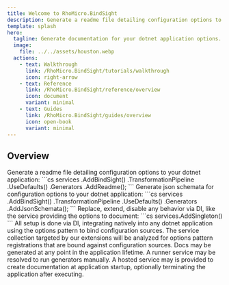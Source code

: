 ```yaml
---
title: Welcome to RhoMicro.BindSight
description: Generate a readme file detailing configuration options to your dotnet application.
template: splash
hero:
  tagline: Generate documentation for your dotnet application options.
  image:
    file: ../../assets/houston.webp
  actions:
    - text: Walkthrough
      link: /RhoMicro.BindSight/tutorials/walkthrough
      icon: right-arrow
    - text: Reference
      link: /RhoMicro.BindSight/reference/overview
      icon: document
      variant: minimal
    - text: Guides
      link: /RhoMicro.BindSight/guides/overview
      icon: open-book
      variant: minimal
---
```



## Overview

<CardGrid stagger>
	<Card title="Generate Config Readme Files" icon="seti:markdown">
		Generate a readme file detailing configuration options to your dotnet application:
		```cs
		services
			.AddBindSight()
			.TransformationPipeline
			.UseDefaults()
			.Generators
			.AddReadme();
		```
	</Card>
	<Card title="Generate Json Schemata" icon="seti:json">
		Generate json schemata for configuration options to your dotnet application:
		```cs
		services
			.AddBindSight()
			.TransformationPipeline
			.UseDefaults()
			.Generators
			.AddJsonSchemata();
		```
	</Card>
	<Card title="Extensible Modular Architecture" icon="puzzle">
		Replace, extend, disable any behavior via DI, like the service providing the options to document:
		```cs
		services.AddSingleton<IBindSightGeneratorOptionsProvider, CustomOptionsProvider>()
		```
	</Card>
	<Card title="Built with Dependency Injection, for Dependency Injection" icon="star">
		All setup is done via DI, integrating natively into any dotnet application using the options pattern to bind configuration sources.
		The service collection targeted by our extensions will be analyzed for options pattern registrations that are bound against configuration sources.
	</Card>
	<Card title="Automatically Run Docs Generators at Application Startup" icon="rocket">
		Docs may be generated at any point in the application lifetime.
		A runner service may be resolved to run generators manually.
		A hosted service may is provided to create documentation at application startup, optionally terminating the application after executing.
	</Card>
</CardGrid>

